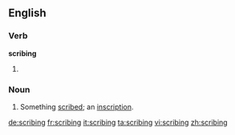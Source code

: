 ==English==

===Verb===
'''scribing'''

# {{present participle of|scribe}}

===Noun===
{{en-noun}}

# {{context|dated|lang=en}} Something [[scribe]]d; an [[inscription]].

[[de:scribing]]
[[fr:scribing]]
[[it:scribing]]
[[ta:scribing]]
[[vi:scribing]]
[[zh:scribing]]